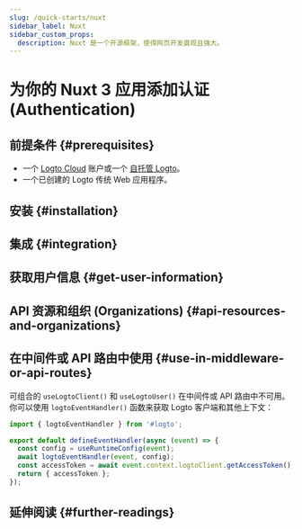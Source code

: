 ```yaml
---
slug: /quick-starts/nuxt
sidebar_label: Nuxt
sidebar_custom_props:
  description: Nuxt 是一个开源框架，使得网页开发直观且强大。
---
```




# 为你的 Nuxt 3 应用添加认证 (Authentication)

<GuideTip />

## 前提条件 \{#prerequisites}

- 一个 [Logto Cloud](https://cloud.logto.io) 账户或一个 [自托管 Logto](/introduction/set-up-logto-oss)。
- 一个已创建的 Logto 传统 Web 应用程序。

## 安装 \{#installation}

<Installation />

## 集成 \{#integration}

<Integration />

## 获取用户信息 \{#get-user-information}

<GetUserInformation />

## API 资源和组织 (Organizations) \{#api-resources-and-organizations}

<ApiResources />

## 在中间件或 API 路由中使用 \{#use-in-middleware-or-api-routes}

可组合的 `useLogtoClient()` 和 `useLogtoUser()` 在中间件或 API 路由中不可用。你可以使用 `logtoEventHandler()` 函数来获取 Logto 客户端和其他上下文：

```ts title="/server/api/auth/get-access-token.ts"
import { logtoEventHandler } from '#logto';

export default defineEventHandler(async (event) => {
  const config = useRuntimeConfig(event);
  await logtoEventHandler(event, config);
  const accessToken = await event.context.logtoClient.getAccessToken();
  return { accessToken };
});
```

## 延伸阅读 \{#further-readings}

<FurtherReadings />
